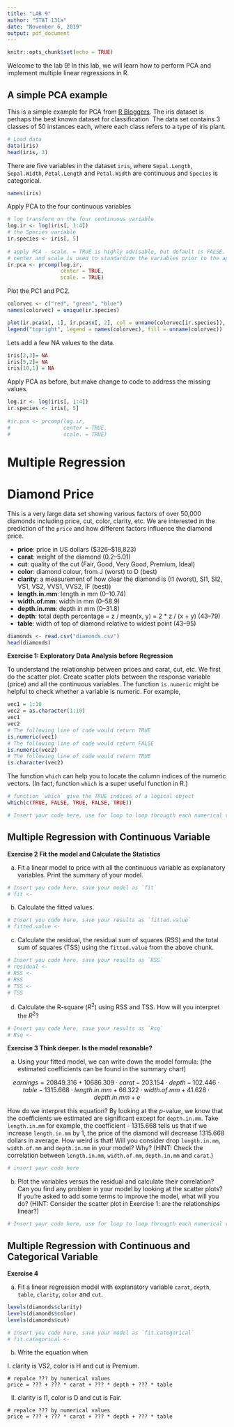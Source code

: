 ```yaml
---
title: "LAB 9"
author: "STAT 131a"
date: "November 6, 2019"
output: pdf_document
---
```


```r
knitr::opts_chunk$set(echo = TRUE)
```

Welcome to the lab 9! In this lab, we will learn how to perform PCA and implement multiple linear regressions in R. 

## A simple PCA example

This is a simple example for PCA from [R Bloggers](https://www.r-bloggers.com/computing-and-visualizing-pca-in-r/). The iris dataset is perhaps the best known dataset for classification. The data set contains 3 classes of 50 instances each, where each class refers to a type of iris plant. 


```r
# Load data
data(iris)
head(iris, 3)
```

There are five variables in the dataset `iris`, where `Sepal.Length`, `Sepal.Width`, `Petal.Length` and `Petal.Width` are continuous and `Species` is categorical.

```r
names(iris)
```

Apply PCA to the four continuous variables

```r
# log transform on the four continuous variable
log.ir <- log(iris[, 1:4])
# the Species variable
ir.species <- iris[, 5]
 
# apply PCA - scale. = TRUE is highly advisable, but default is FALSE. 
# center and scale is used to standardize the variables prior to the application of PCA.
ir.pca <- prcomp(log.ir,
                 center = TRUE,
                 scale. = TRUE) 
```

Plot the PC1 and PC2.

```r
colorvec <- c("red", "green", "blue")
names(colorvec) = unique(ir.species)

plot(ir.pca$x[, 1], ir.pca$x[, 2], col = unname(colorvec[ir.species]), xlab = "PC1", ylab = "PC2")
legend("topright", legend = names(colorvec), fill = unname(colorvec))
```

Lets add a few NA values to the data.

```r
iris[2,3]= NA
iris[5,2]= NA
iris[10,1] = NA
```

Apply PCA as before, but make change to code to address the missing values.

```r
log.ir <- log(iris[, 1:4])
ir.species <- iris[, 5]
 
#ir.pca <- prcomp(log.ir,
#                 center = TRUE,
#                 scale. = TRUE) 
```

# Multiple Regression
# Diamond Price

This is a very large data set showing various factors of over 50,000 diamonds including price, cut, color, clarity, etc. We are interested in the prediction of the `price` and how different factors influence the diamond price.

- **price**: price in US dollars ($326–$18,823) 
- **carat**: weight of the diamond (0.2–5.01) 
- **cut**: quality of the cut (Fair, Good, Very Good, Premium, Ideal) 
- **color**: diamond colour, from J (worst) to D (best) 
- **clarity**: a measurement of how clear the diamond is (I1 (worst), SI1, SI2, VS1, VS2, VVS1, VVS2, IF (best)) 
- **length.in.mm**: length in mm (0–10.74) 
- **width.of.mm**: width in mm (0–58.9) 
- **depth.in.mm**: depth in mm (0–31.8) 
- **depth**: total depth percentage = z / mean(x, y) = 2 * z / (x + y) (43–79) 
- **table**: width of top of diamond relative to widest point (43–95)

```r
diamonds <- read.csv("diamonds.csv")
head(diamonds)
```

**Exercise 1: Exploratory Data Analysis before Regression**

To understand the relationship between prices and carat, cut, etc. We first do the scatter plot. Create scatter plots between the response variable (price) and all the continuous variables. The function `is.numeric` might be helpful to check whether a variable is numeric. For example,

```r
vec1 = 1:10
vec2 = as.character(1:10)
vec1
vec2
# The following line of code would return TRUE
is.numeric(vec1)
# The following line of code would return FALSE
is.numeric(vec2)
# The following line of code would return TRUE
is.character(vec2)
```

The function `which` can help you to locate the column indices of the numeric vectors. (In fact, function `which` is a super useful function in R.)

```r
# function `which` give the TRUE indices of a logical object
which(c(TRUE, FALSE, TRUE, FALSE, TRUE))
```

```r
# Insert your code here, use for loop to loop througth each numerical variable

```

## Multiple Regression with Continuous Variable

**Exercise 2 Fit the model and Calculate the Statistics** 

(a) Fit a linear model to price with all the continuous variable as explanatory variables. Print the summary of your model. 

```r
# Insert you code here, save your model as `fit`
# fit <- 

```

(b) Calculate the fitted values.

```r
# Insert you code here, save your results as `fitted.value`
# fitted.value <- 

```

(c) Calculate the residual, the residual sum of squares (RSS) and the total sum of squares (TSS) using the `fitted.value` from the above chunk.

```r
# Insert you code here, save your results as `RSS`
# residual <- 
# RSS <- 
# RSS
# TSS <- 
# TSS

```

(d) Calculate the R-square ($R^2$) using RSS and TSS. How will you interpret the $R^2$?

```r
# Insert you code here, save your results as `Rsq`
# Rsq <- 


```

**Exercise 3 Think deeper. Is the model resonable?**

(a) Using your fitted model, we can write down the model formula: (the estimated coefficients can be found in the summary chart)

$$earnings = 20849.316 + 10686.309 \cdot carat -203.154 \cdot depth - 102.446 \cdot table - 1315.668 \cdot length.in.mm + 66.322 \cdot width.of.mm + 41.628 \cdot depth.in.mm + e$$

How do we interpret this equation? By looking at the $p$-value, we know that the coefficients we estimated are significant except for `depth.in.mm`. Take `length.in.mm` for example, the coefficient - 1315.668 tells us that if we increase `length.in.mm` by 1, the price of the diamond will decrease 1315.668 dollars in average. How weird is that! Will you consider drop `length.in.mm`, `width.of.mm` and `depth.in.mm` in your model? Why? (HINT: Check the correlation between `length.in.mm`, `width.of.mm`,  `depth.in.mm` and `carat`.)

```r
# insert your code here


```

(b) Plot the variables versus the residual and calculate their correlation? Can you find any problem in your model by looking at the scatter plots? If you're asked to add some terms to improve the model, what will you do? (HINT: Consider the scatter plot in Exercise 1: are the relationships linear?)

```r
# Insert your code here, use for loop to loop througth each numerical variable


```

## Multiple Regression with Continuous and Categorical Variable

**Exercise 4**

(a) Fit a linear regression model with explanatory variable `carat`, `depth`, `table`, `clarity`, `color` and `cut`.

```r
levels(diamonds$clarity)
levels(diamonds$color)
levels(diamonds$cut)
```


```r
# Insert you code here, save your model as `fit.categorical`
# fit.categorical <- 


```

(b) Write the equation when 

I. clarity is VS2, color is H and cut is Premium.

```{}
# repalce ??? by numerical values
price = ??? + ??? * carat + ??? * depth + ??? * table
```

II. clarity is I1, color is D and cut is Fair.

```{}
# repalce ??? by numerical values
price = ??? + ??? * carat + ??? * depth + ??? * table
```


